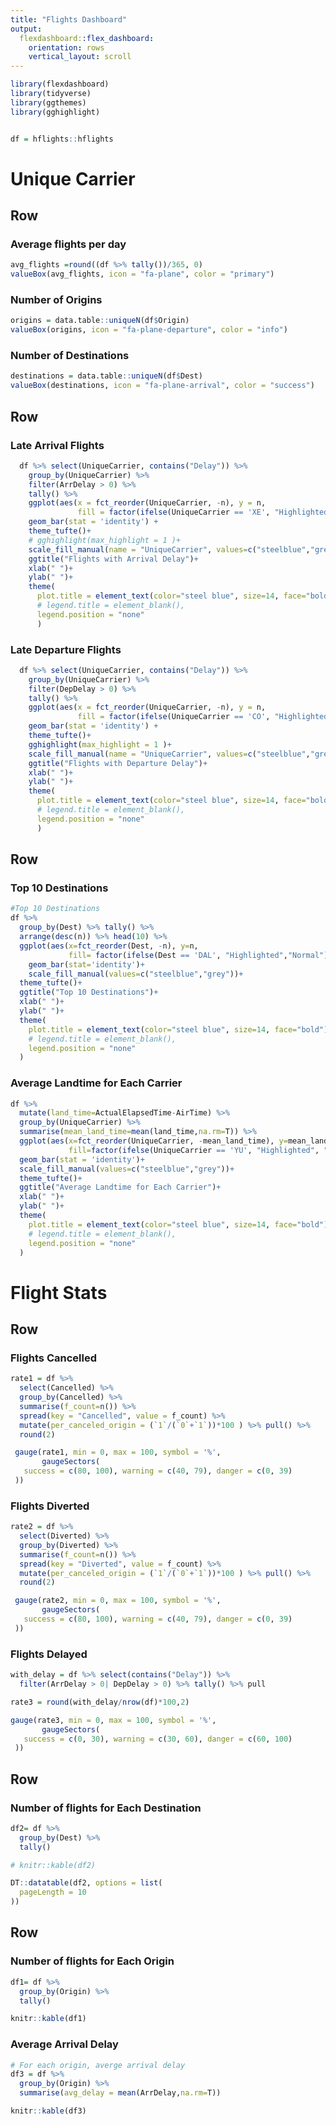 ---
title: "Flights Dashboard"
output: 
  flexdashboard::flex_dashboard:
    orientation: rows
    vertical_layout: scroll
---

```{r setup, include=FALSE}
library(flexdashboard)
library(tidyverse)
library(ggthemes)
library(gghighlight)


df = hflights::hflights
```

# Unique Carrier

Row
--------------------------------------
### Average flights per day

```{r}
avg_flights =round((df %>% tally())/365, 0)
valueBox(avg_flights, icon = "fa-plane", color = "primary")
```

### Number of Origins
```{r}
origins = data.table::uniqueN(df$Origin)
valueBox(origins, icon = "fa-plane-departure", color = "info")
```

### Number of Destinations
```{r}
destinations = data.table::uniqueN(df$Dest)
valueBox(destinations, icon = "fa-plane-arrival", color = "success")
```

Row
-------------------------------------------------
### Late Arrival Flights 

```{r}
  df %>% select(UniqueCarrier, contains("Delay")) %>% 
    group_by(UniqueCarrier) %>%
    filter(ArrDelay > 0) %>% 
    tally() %>%
    ggplot(aes(x = fct_reorder(UniqueCarrier, -n), y = n, 
               fill = factor(ifelse(UniqueCarrier == 'XE', "Highlighted","Normal"))))+
    geom_bar(stat = 'identity') +
    theme_tufte()+
    # gghighlight(max_highlight = 1 )+
    scale_fill_manual(name = "UniqueCarrier", values=c("steelblue","grey"))+
    ggtitle("Flights with Arrival Delay")+
    xlab(" ")+
    ylab(" ")+
    theme(
      plot.title = element_text(color="steel blue", size=14, face="bold"),
      # legend.title = element_blank(),
      legend.position = "none"
      )
```

### Late Departure Flights

```{r}
  df %>% select(UniqueCarrier, contains("Delay")) %>% 
    group_by(UniqueCarrier) %>%
    filter(DepDelay > 0) %>% 
    tally() %>%
    ggplot(aes(x = fct_reorder(UniqueCarrier, -n), y = n, 
               fill = factor(ifelse(UniqueCarrier == 'CO', "Highlighted","Normal"))))+
    geom_bar(stat = 'identity') +
    theme_tufte()+
    gghighlight(max_highlight = 1 )+
    scale_fill_manual(name = "UniqueCarrier", values=c("steelblue","grey"))+
    ggtitle("Flights with Departure Delay")+
    xlab(" ")+
    ylab(" ")+
    theme(
      plot.title = element_text(color="steel blue", size=14, face="bold"),
      # legend.title = element_blank(),
      legend.position = "none"
      )
```

Row
--------------------------------------
### Top 10 Destinations

```{r}
#Top 10 Destinations
df %>% 
  group_by(Dest) %>% tally() %>% 
  arrange(desc(n)) %>% head(10) %>% 
  ggplot(aes(x=fct_reorder(Dest, -n), y=n,
             fill= factor(ifelse(Dest == 'DAL', "Highlighted","Normal"))))+
    geom_bar(stat='identity')+
    scale_fill_manual(values=c("steelblue","grey"))+
  theme_tufte()+
  ggtitle("Top 10 Destinations")+
  xlab(" ")+
  ylab(" ")+
  theme(
    plot.title = element_text(color="steel blue", size=14, face="bold"),
    # legend.title = element_blank(),
    legend.position = "none"
  )
```

### Average Landtime for Each Carrier

```{r}
df %>%
  mutate(land_time=ActualElapsedTime-AirTime) %>%
  group_by(UniqueCarrier) %>%
  summarise(mean_land_time=mean(land_time,na.rm=T)) %>% 
  ggplot(aes(x=fct_reorder(UniqueCarrier, -mean_land_time), y=mean_land_time,
             fill=factor(ifelse(UniqueCarrier == 'YU', "Highlighted", "Normal"))))+
  geom_bar(stat = 'identity')+
  scale_fill_manual(values=c("steelblue","grey"))+
  theme_tufte()+
  ggtitle("Average Landtime for Each Carrier")+
  xlab(" ")+
  ylab(" ")+
  theme(
    plot.title = element_text(color="steel blue", size=14, face="bold"),
    # legend.title = element_blank(),
    legend.position = "none"
  )

```

# Flight Stats

Row
--------------------------------------

### Flights Cancelled
```{r}
rate1 = df %>% 
  select(Cancelled) %>% 
  group_by(Cancelled) %>% 
  summarise(f_count=n()) %>% 
  spread(key = "Cancelled", value = f_count) %>% 
  mutate(per_canceled_origin = (`1`/(`0`+`1`))*100 ) %>% pull() %>% 
  round(2)

 gauge(rate1, min = 0, max = 100, symbol = '%',
       gaugeSectors(
   success = c(80, 100), warning = c(40, 79), danger = c(0, 39)
 ))

```

### Flights Diverted
```{r}
rate2 = df %>% 
  select(Diverted) %>% 
  group_by(Diverted) %>% 
  summarise(f_count=n()) %>% 
  spread(key = "Diverted", value = f_count) %>% 
  mutate(per_canceled_origin = (`1`/(`0`+`1`))*100 ) %>% pull() %>% 
  round(2)

 gauge(rate2, min = 0, max = 100, symbol = '%',
       gaugeSectors(
   success = c(80, 100), warning = c(40, 79), danger = c(0, 39)
 ))

```

### Flights Delayed
```{r}
with_delay = df %>% select(contains("Delay")) %>% 
  filter(ArrDelay > 0| DepDelay > 0) %>% tally() %>% pull 

rate3 = round(with_delay/nrow(df)*100,2)

gauge(rate3, min = 0, max = 100, symbol = '%',
       gaugeSectors(
   success = c(0, 30), warning = c(30, 60), danger = c(60, 100)
 ))

```

Row
--------------------------------------

### Number of flights for Each Destination
```{r}
df2= df %>%   
  group_by(Dest) %>% 
  tally() 

# knitr::kable(df2)

DT::datatable(df2, options = list(
  pageLength = 10
))
```

Row
--------------------------------------

### Number of flights for Each Origin

```{r}
df1= df %>%   
  group_by(Origin) %>% 
  tally() 

knitr::kable(df1)
```

### Average Arrival Delay
```{r}
# For each origin, averge arrival delay
df3 = df %>%
  group_by(Origin) %>% 
  summarise(avg_delay = mean(ArrDelay,na.rm=T))

knitr::kable(df3)
```

